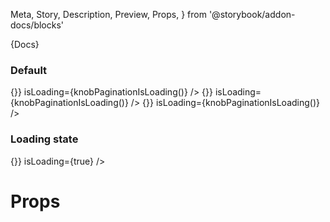   Meta,
  Story,
  Description,
  Preview,
  Props,
} from '@storybook/addon-docs/blocks'



<Meta title="Components|Pagination" component={Pagination} />

<Description>{Docs}</Description>

### Default

<Preview>
  <Story name="Default" decorators={[withKnobs,withA11y]}>
    <div>
      <Pagination count={7} page={0} onChangePage={() => {}} isLoading={knobPaginationIsLoading()} />
      <Pagination count={7} page={3} onChangePage={() => {}} isLoading={knobPaginationIsLoading()} />
      <Pagination count={7} page={6} onChangePage={() => {}} isLoading={knobPaginationIsLoading()} />
    </div>
  </Story>
</Preview>

### Loading state

<Preview>
  <Story name="Loading state" decorators={[withKnobs,withA11y]}>
    <div>
      <Pagination count={10} page={6} onChangePage={() => {}} isLoading={true} />
    </div>
  </Story>
</Preview>

# Props

<Props of={Pagination} />
